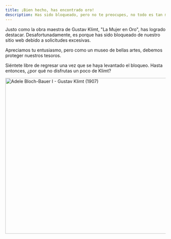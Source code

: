 ```yaml
---
title: ¡Bien hecho, has encontrado oro!
description: Has sido bloqueado, pero no te preocupes, no todo es tan malo.
---
```


Justo como la obra maestra de Gustav Klimt, "La Mujer en Oro", has logrado destacar. Desafortunadamente, es porque has sido bloqueado de nuestro sitio web debido a solicitudes excesivas.

Apreciamos tu entusiasmo, pero como un museo de bellas artes, debemos proteger nuestros tesoros.

Siéntete libre de regresar una vez que se haya levantado el bloqueo. Hasta entonces, ¿por qué no disfrutas un poco de Klimt?

<Link href="/paintings/gustav-klimt-adele-bloch-bauer-I">
  <Image className="w-full" width="1080" height="489" src="/paintings/Gustav_Klimt_Adele_Bloch-Bauer_I.jpg"
         alt="Adele Bloch-Bauer I - Gustav Klimt (1907)"
         caption="Adele Bloch-Bauer I - Gustav Klimt (1907)"/>
</Link>
